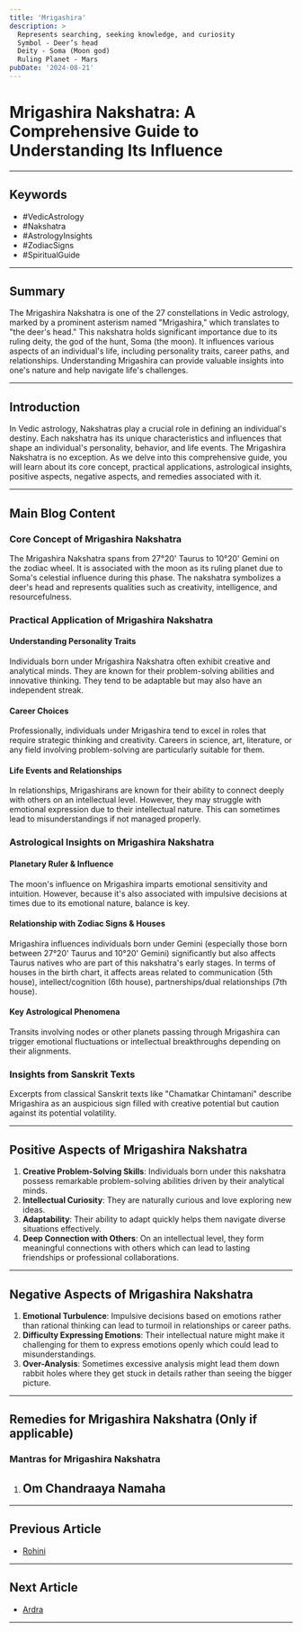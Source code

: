 ```yaml
---
title: 'Mrigashira'
description: >
  Represents searching, seeking knowledge, and curiosity
  Symbol - Deer’s head
  Deity - Soma (Moon god)
  Ruling Planet - Mars
pubDate: '2024-08-21'
---
```


# Mrigashira Nakshatra: A Comprehensive Guide to Understanding Its Influence

---

## Keywords
- #VedicAstrology
- #Nakshatra
- #AstrologyInsights
- #ZodiacSigns
- #SpiritualGuide

---

## Summary
The Mrigashira Nakshatra is one of the 27 constellations in Vedic astrology, marked by a prominent asterism named "Mrigashira," which translates to "the deer's head." This nakshatra holds significant importance due to its ruling deity, the god of the hunt, Soma (the moon). It influences various aspects of an individual's life, including personality traits, career paths, and relationships. Understanding Mrigashira can provide valuable insights into one's nature and help navigate life's challenges.

---

## Introduction
In Vedic astrology, Nakshatras play a crucial role in defining an individual's destiny. Each nakshatra has its unique characteristics and influences that shape an individual's personality, behavior, and life events. The Mrigashira Nakshatra is no exception. As we delve into this comprehensive guide, you will learn about its core concept, practical applications, astrological insights, positive aspects, negative aspects, and remedies associated with it.

---

## Main Blog Content

### Core Concept of Mrigashira Nakshatra
The Mrigashira Nakshatra spans from 27°20' Taurus to 10°20' Gemini on the zodiac wheel. It is associated with the moon as its ruling planet due to Soma's celestial influence during this phase. The nakshatra symbolizes a deer's head and represents qualities such as creativity, intelligence, and resourcefulness.

### Practical Application of Mrigashira Nakshatra
#### Understanding Personality Traits
Individuals born under Mrigashira Nakshatra often exhibit creative and analytical minds. They are known for their problem-solving abilities and innovative thinking. They tend to be adaptable but may also have an independent streak.

#### Career Choices
Professionally, individuals under Mrigashira tend to excel in roles that require strategic thinking and creativity. Careers in science, art, literature, or any field involving problem-solving are particularly suitable for them.

#### Life Events and Relationships
In relationships, Mrigashirans are known for their ability to connect deeply with others on an intellectual level. However, they may struggle with emotional expression due to their intellectual nature. This can sometimes lead to misunderstandings if not managed properly.

### Astrological Insights on Mrigashira Nakshatra
#### Planetary Ruler & Influence
The moon's influence on Mrigashira imparts emotional sensitivity and intuition. However, because it's also associated with impulsive decisions at times due to its emotional nature, balance is key.

#### Relationship with Zodiac Signs & Houses
Mrigashira influences individuals born under Gemini (especially those born between 27°20' Taurus and 10°20' Gemini) significantly but also affects Taurus natives who are part of this nakshatra's early stages. In terms of houses in the birth chart, it affects areas related to communication (5th house), intellect/cognition (6th house), partnerships/dual relationships (7th house).

#### Key Astrological Phenomena
Transits involving nodes or other planets passing through Mrigashira can trigger emotional fluctuations or intellectual breakthroughs depending on their alignments.

### Insights from Sanskrit Texts
Excerpts from classical Sanskrit texts like "Chamatkar Chintamani" describe Mrigashira as an auspicious sign filled with creative potential but caution against its potential volatility.

---

## Positive Aspects of Mrigashira Nakshatra

1. **Creative Problem-Solving Skills**: Individuals born under this nakshatra possess remarkable problem-solving abilities driven by their analytical minds.
2. **Intellectual Curiosity**: They are naturally curious and love exploring new ideas.
3. **Adaptability**: Their ability to adapt quickly helps them navigate diverse situations effectively.
4. **Deep Connection with Others**: On an intellectual level, they form meaningful connections with others which can lead to lasting friendships or professional collaborations.

---

## Negative Aspects of Mrigashira Nakshatra

1. **Emotional Turbulence**: Impulsive decisions based on emotions rather than rational thinking can lead to turmoil in relationships or career paths.
2. **Difficulty Expressing Emotions**: Their intellectual nature might make it challenging for them to express emotions openly which could lead to misunderstandings.
3. **Over-Analysis**: Sometimes excessive analysis might lead them down rabbit holes where they get stuck in details rather than seeing the bigger picture.

---

## Remedies for Mrigashira Nakshatra (Only if applicable)

### Mantras for Mrigashira Nakshatra
1. **Om Chandraaya Namaha**
   -
---

## Previous Article
- [Rohini](/blogs-md/05_Nakshatra/0504_Rohini.mdx)

---

## Next Article
- [Ardra](/blogs-md/05_Nakshatra/0506_Ardra.mdx)

---

